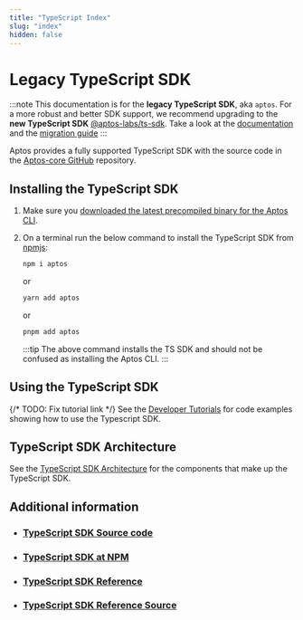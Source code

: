 ```yaml
---
title: "TypeScript Index"
slug: "index"
hidden: false
---
```


# Legacy TypeScript SDK

:::note
This documentation is for the **legacy TypeScript SDK**, aka `aptos`. For a more robust and better SDK support, we recommend upgrading to the **new TypeScript SDK** [@aptos-labs/ts-sdk](https://github.com/aptos-labs/aptos-ts-sdk). Take a look at the [documentation](../ts-sdk.mdx) and the [migration guide](./legacy-ts-sdk/migration-guide.mdx)
:::

Aptos provides a fully supported TypeScript SDK with the source code in the [Aptos-core GitHub](https://github.com/aptos-labs/aptos-core/tree/main/ecosystem/typescript/sdk) repository.

## Installing the TypeScript SDK

1. Make sure you [downloaded the latest precompiled binary for the Aptos CLI](../../../build/cli.mdx).
2. On a terminal run the below command to install the TypeScript SDK from [npmjs](https://www.npmjs.com/package/aptos):

   ```bash
   npm i aptos
   ```

   or

   ```bash
   yarn add aptos
   ```

   or

   ```bash
   pnpm add aptos
   ```

   :::tip
   The above command installs the TS SDK and should not be confused as installing the Aptos CLI.
   :::

## Using the TypeScript SDK

{/* TODO: Fix tutorial link */}
See the [Developer Tutorials](../tutorials/index.md) for code examples showing how to use the Typescript SDK.

## TypeScript SDK Architecture

See the [TypeScript SDK Architecture](./legacy-ts-sdk/typescript-sdk-overview.md) for the components that make up the TypeScript SDK.

## Additional information

- ### [TypeScript SDK Source code](https://github.com/aptos-labs/aptos-core/tree/main/ecosystem/typescript/sdk)
- ### [TypeScript SDK at NPM](https://www.npmjs.com/package/aptos)
- ### [TypeScript SDK Reference](https://aptos-labs.github.io/ts-sdk-doc/)
- ### [TypeScript SDK Reference Source](https://github.com/aptos-labs/ts-sdk-doc)
